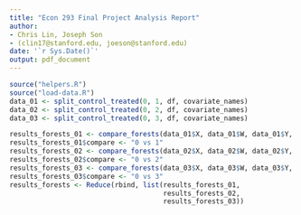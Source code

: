 ```yaml
---
title: "Econ 293 Final Project Analysis Report"
author: 
- Chris Lin, Joseph Son
- (clin17@stanford.edu, joeson@stanford.edu)
date: '`r Sys.Date()`'
output: pdf_document
---
```


```r
source("helpers.R")
source("load-data.R")
data_01 <- split_control_treated(0, 1, df, covariate_names)
data_02 <- split_control_treated(0, 2, df, covariate_names)
data_03 <- split_control_treated(0, 3, df, covariate_names)
```

```r
results_forests_01 <- compare_forests(data_01$X, data_01$W, data_01$Y, 50)
results_forests_01$compare <- "0 vs 1"
results_forests_02 <- compare_forests(data_02$X, data_02$W, data_02$Y, 50)
results_forests_02$compare <- "0 vs 2"
results_forests_03 <- compare_forests(data_03$X, data_03$W, data_03$Y, 50)
results_forests_03$compare <- "0 vs 3"
results_forests <- Reduce(rbind, list(results_forests_01, 
                                      results_forests_02, 
                                      results_forests_03))
```
